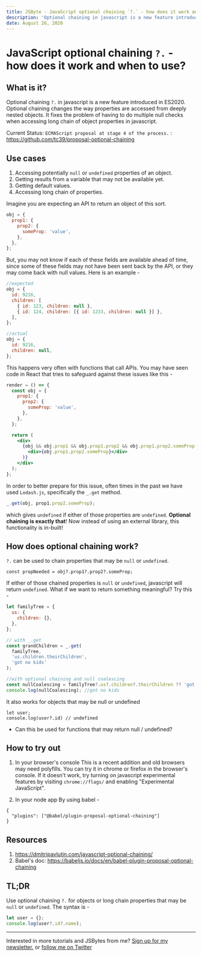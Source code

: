 ```yaml
---
title: JSByte - JavaScript optional chaining `?.` - how does it work and when to use?
description: 'Optional chaining in javascript is a new feature introduced in ES2020. Optional chaining changes the way properties are accessed from deeply nested objects. It fixes the problem of having to do multiple null checks when accessing long chain of object properties in javascript.'
date: August 26, 2020
---
```


# JavaScript optional chaining `?.` - how does it work and when to use?

## What is it?

Optional chaining `?.` in javascript is a new feature introduced in ES2020. Optional chaining changes the way properties are accessed from deeply nested objects. It fixes the problem of having to do multiple null checks when accessing long chain of object properties in javascript.

Current Status: `ECMAScript proposal at stage 4 of the process.` : https://github.com/tc39/proposal-optional-chaining

## Use cases

1. Accessing potentially `null` or `undefined` properties of an object.
2. Getting results from a variable that may not be available yet.
3. Getting default values.
4. Accessing long chain of properties.

Imagine you are expecting an API to return an object of this sort.

```javascript
obj = {
  prop1: {
    prop2: {
      someProp: 'value',
    },
  },
};
```

But, you may not know if each of these fields are available ahead of time, since some of these fields may not have been sent back by the API, or they may come back with null values. Here is an example -

```javascript
//expected
obj = {
  id: 9216,
  children: [
    { id: 123, children: null },
    { id: 124, children: [{ id: 1233, children: null }] },
  ],
};

//actual
obj = {
  id: 9216,
  children: null,
};
```

This happens very often with functions that call APIs. You may have seen code in React that tries to safeguard against these issues like this -

```jsx
render = () => {
  const obj = {
    prop1: {
      prop2: {
        someProp: 'value',
      },
    },
  };

  return (
    <div>
      {obj && obj.prop1 && obj.prop1.prop2 && obj.prop1.prop2.someProp && (
        <div>{obj.prop1.prop2.someProp}</div>
      )}
    </div>
  );
};
```

In order to better prepare for this issue, often times in the past we have used `Lodash.js`, specifically the `_.get` method.

```javascript
_.get(obj, prop1.prop2.someProp);
```

which gives `undefined` if either of those properties are `undefined`. **Optional chaining is exactly that**! Now instead of using an external library, this functionality is in-built!

## How does optional chaining work?

`?.` can be used to chain properties that may be `null` or `undefined`.

```
const propNeeded = obj?.prop1?.prop2?.someProp;

```

If either of those chained properties is `null` or `undefined`, javascript will return `undefined`. What if we want to return something meaningful? Try this -

```javascript
let familyTree = {
  us: {
    children: {},
  },
};

// with _.get
const grandChildren = _.get(
  familyTree,
  'us.children.theirChildren',
  'got no kids'
);

//with optional chaining and null coalescing
const nullCoalescing = familyTree?.us?.children?.theirChildren ?? 'got no kids';
console.log(nullCoalescing); //got no kids
```

It also works for objects that may be null or undefined

```
let user;
console.log(user?.id) // undefined

```

- Can this be used for functions that may return null / undefined?

## How to try out

1. In your browser's console
   This is a recent addition and old browsers may need polyfills. You can try it in chrome or firefox in the browser's console. If it doesn't work, try turning on javascript experimental features by visiting `chrome://flags/` and enabling "Experimental JavaScript".

2. In your node app
   By using babel -

```
{
  "plugins": ["@babel/plugin-proposal-optional-chaining"]
}
```

## Resources

1. https://dmitripavlutin.com/javascript-optional-chaining/
2. Babel's doc: https://babeljs.io/docs/en/babel-plugin-proposal-optional-chaining

## TL;DR

Use optional chaining `?.` for objects or long chain properties that may be `null` or `undefined`. The syntax is -

```javascript
let user = {};
console.log(user?.id?.name);
```

---

Interested in more tutorials and JSBytes from me? [Sign up for my newsletter.](https://tinyletter.com/shrutikapoor) or [follow me on Twitter](https://twitter.com/shrutikapoor08)
